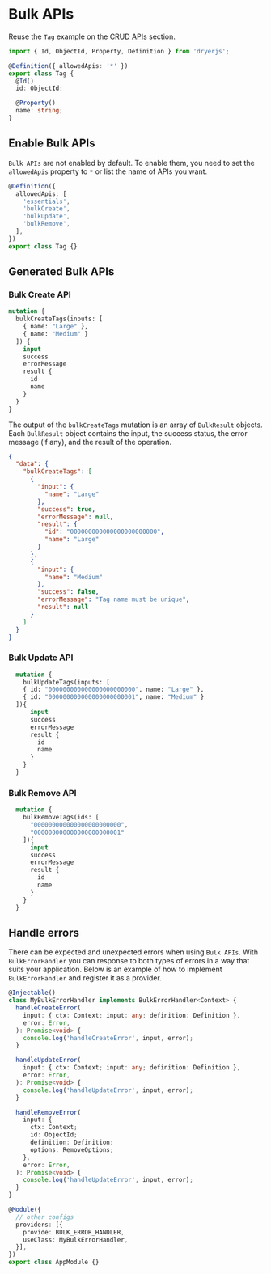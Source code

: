 
# Bulk APIs

Reuse the `Tag` example on the [CRUD APIs](/guides/crud-apis) section.

```ts
import { Id, ObjectId, Property, Definition } from 'dryerjs';

@Definition({ allowedApis: '*' })
export class Tag {
  @Id()
  id: ObjectId;

  @Property()
  name: string;
}
```

## Enable Bulk APIs

`Bulk APIs` are not enabled by default. To enable them, you need to set the `allowedApis` property to `*` or list the name of APIs you want.

```ts
@Definition({
  allowedApis: [
    'essentials',
    'bulkCreate',
    'bulkUpdate',
    'bulkRemove',
  ],
})
export class Tag {}
```

## Generated Bulk APIs

### Bulk Create API

```graphql
mutation {
  bulkCreateTags(inputs: [
    { name: "Large" },
    { name: "Medium" }
  ]) {
    input
    success
    errorMessage
    result {
      id
      name
    }
  }
}
```

The output of the `bulkCreateTags` mutation is an array of `BulkResult` objects. Each `BulkResult` object contains the input, the success status, the error message (if any), and the result of the operation.

```json
{
  "data": {
    "bulkCreateTags": [
      {
        "input": {
          "name": "Large"
        },
        "success": true,
        "errorMessage": null,
        "result": {
          "id": "000000000000000000000000",
          "name": "Large"
        }
      },
      {
        "input": {
          "name": "Medium"
        },
        "success": false,
        "errorMessage": "Tag name must be unique",
        "result": null
      }
    ]
  }
}
```

### Bulk Update API

```graphql
  mutation {
    bulkUpdateTags(inputs: [
    { id: "000000000000000000000000", name: "Large" },
    { id: "000000000000000000000001", name: "Medium" }
  ]){
      input
      success
      errorMessage
      result {
        id
        name
      }
    }
  }
```

### Bulk Remove API

```graphql
  mutation {
    bulkRemoveTags(ids: [
      "000000000000000000000000",
      "000000000000000000000001"
    ]){
      input
      success
      errorMessage
      result {
        id
        name
      }
    }
  }
```

## Handle errors

There can be expected and unexpected errors when using `Bulk APIs`.
With `BulkErrorHandler` you can response to both types of errors in a way that suits your application.
Below is an example of how to implement `BulkErrorHandler` and register it as a provider.

```ts
@Injectable()
class MyBulkErrorHandler implements BulkErrorHandler<Context> {
  handleCreateError(
    input: { ctx: Context; input: any; definition: Definition },
    error: Error,
  ): Promise<void> {
    console.log('handleCreateError', input, error);
  }

  handleUpdateError(
    input: { ctx: Context; input: any; definition: Definition },
    error: Error,
  ): Promise<void> {
    console.log('handleUpdateError', input, error);
  }

  handleRemoveError(
    input: {
      ctx: Context;
      id: ObjectId;
      definition: Definition;
      options: RemoveOptions;
    },
    error: Error,
  ): Promise<void> {
    console.log('handleUpdateError', input, error);
  }
}

@Module({
  // other configs
  providers: [{
    provide: BULK_ERROR_HANDLER,
    useClass: MyBulkErrorHandler,
  }],
})
export class AppModule {}
```
